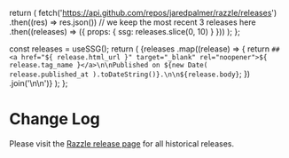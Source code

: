 

  return (
    fetch('https://api.github.com/repos/jaredpalmer/razzle/releases')
      .then((res) => res.json())
      // we keep the most recent 3 releases here
      .then((releases) => ({ props: { ssg: releases.slice(0, 10) } }))
  );
};

  const releases = useSSG();
  return (
    <Markdown>
      {releases
        .map((release) => {
          return `## <a href="${
            release.html_url
          }" target="_blank" rel="noopener">${
            release.tag_name
          }</a>\n\nPublished on ${new Date(
            release.published_at
          ).toDateString()}.\n\n${release.body}`;
        })
        .join('\n\n')}
    </Markdown>
  );
};

# Change Log

Please visit the [Razzle release page](https://github.com/jaredpalmer/razzle/releases) for all historical releases.

<ReleasesRenderer />
